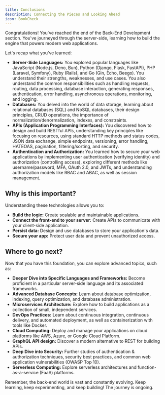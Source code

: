 ```yaml
---
title: Conclusions
description: Connecting the Pieces and Looking Ahead
icon: BookCheck
---
```


Congratulations! You've reached the end of the Back-End Development section.
You've journeyed through the server-side, learning how to build the engine that powers modern web applications.

Let's recap what you've learned:

- **Server-Side Languages:** You explored popular languages like JavaScript (Node.js, Deno, Bun), Python (Django, Flask, FastAPI), PHP (Laravel, Symfony), Ruby (Rails), and Go (Gin, Echo, Beego).
  You understand their strengths, weaknesses, and use cases.
  You also understand the common responsibilities such as handling requests, routing, data processing, database interaction, generating responses, authentication, error handling, asynchronous operations, monitoring, and logging.
- **Databases:** You delved into the world of data storage, learning about relational databases (SQL) and NoSQL databases, their design principles, CRUD operations, the importance of normalization/denormalization, indexes, and constraints.
- **APIs (Application Programming Interfaces):** You discovered how to design and build RESTful APIs, understanding key principles like focusing on resources, using standard HTTP methods and status codes, JSON data exchange, simple endpoints, versioning, error handling, HATEOAS, pagination, filtering/sorting, and security.
- **Authentication and Authorization:** You learned how to secure your web applications by implementing user authentication (verifying identity) and authorization (controlling access), exploring different methods like username/password, MFA, OAuth 2.0, and JWTs, and understanding authorization models like RBAC and ABAC, as well as session management.

## Why is this important?

Understanding these technologies allows you to:

- **Build the logic:** Create scalable and maintainable applications.
- **Connect the front-end to your server:** Create APIs to communicate with your client-side application.
- **Persist data:** Design and use databases to store your application's data.
- **Secure your app:** Protect user data and prevent unauthorized access.

## Where to go next?

Now that you have this foundation, you can explore advanced topics, such as:

- **Deeper Dive into Specific Languages and Frameworks:** Become proficient in a particular server-side language and its associated frameworks.
- **Advanced Database Concepts:** Learn about database optimization, indexing, query optimization, and database administration.
- **Microservices Architecture:** Explore how to build applications as a collection of small, independent services.
- **DevOps Practices:** Learn about continuous integration, continuous delivery, and automated deployment, as well as containerization with tools like Docker.
- **Cloud Computing:** Deploy and manage your applications on cloud platforms like AWS, Azure, or Google Cloud Platform.
- **GraphQL API design:** Discover a modern alternative to REST for building APIs.
- **Deep Dive into Security:** Further studies of authentication & authorization techniques, security best practices, and common web application vulnerabilities (OWASP Top 10).
- **Serverless Computing:** Explore serverless architectures and function-as-a-service (FaaS) platforms.

Remember, the back-end world is vast and constantly evolving.
Keep learning, keep experimenting, and keep building! The journey is ongoing.
